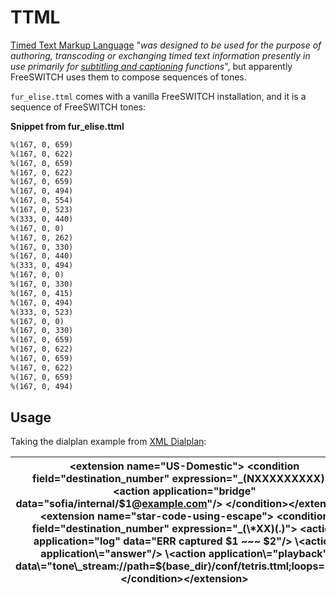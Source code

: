 
# TTML 

 

[Timed Text Markup Language](https://en.wikipedia.org/wiki/Timed%5FText%5FMarkup%5FLanguage) "_was designed to be used for the purpose of authoring, transcoding or exchanging timed text information presently in use primarily for [subtitling and captioning](https://en.wikipedia.org/wiki/Subtitle%5F%28captioning%29 "Subtitle (captioning)")_ _functions_", but apparently FreeSWITCH uses them to compose sequences of tones. 

`fur_elise.ttml` comes with a vanilla FreeSWITCH installation, and it is a sequence of FreeSWITCH tones:

**Snippet from fur\_elise.ttml**

```xml
%(167, 0, 659)
%(167, 0, 622)
%(167, 0, 659)
%(167, 0, 622)
%(167, 0, 659)
%(167, 0, 494)
%(167, 0, 554)
%(167, 0, 523)
%(333, 0, 440)
%(167, 0, 0)
%(167, 0, 262)
%(167, 0, 330)
%(167, 0, 440)
%(333, 0, 494)
%(167, 0, 0)
%(167, 0, 330)
%(167, 0, 415)
%(167, 0, 494)
%(333, 0, 523)
%(167, 0, 0)
%(167, 0, 330)
%(167, 0, 659)
%(167, 0, 622)
%(167, 0, 659)
%(167, 0, 622)
%(167, 0, 659)
%(167, 0, 494)


```

  
## Usage

Taking the dialplan example from [XML Dialplan](../../../../Dialplan/XML-Dialplan/index.mdx#about):

| \<extension name\="US-Domestic"\> \<condition field\="destination\_number" expression\="\_(NXXXXXXXXX)"\> \<action application\="bridge" data\="sofia/internal/$1@[example.com](http://example.com)"/> \</condition\>\</extension\> \<extension name\="star-code-using-escape"\> \<condition field\="destination\_number" expression\="\_(\\\*XX)(.)"\> \<action application\="log" data\="ERR captured $1 \~\~\~ $2"/> \<action application\="answer"/> \<action application\="playback" data\="tone\_stream://path=$\{base\_dir}/conf/tetris.ttml;loops=10"/> \</condition\>\</extension\> |
| ------------------------------------------------------------------------------------------------------------------------------------------------------------------------------------------------------------------------------------------------------------------------------------------------------------------------------------------------------------------------------------------------------------------------------------------------------------------------------------------------------------------------------------------------------------------------------- |


